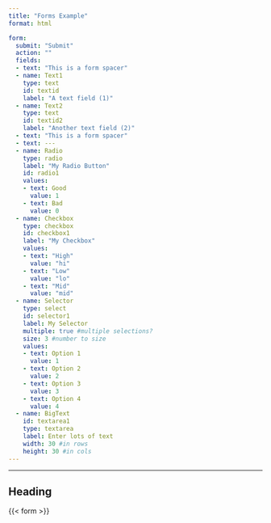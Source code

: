 ```yaml
---
title: "Forms Example"
format: html

form:
  submit: "Submit"
  action: ""
  fields:
  - text: "This is a form spacer"
  - name: Text1
    type: text
    id: textid
    label: "A text field (1)"
  - name: Text2
    type: text
    id: textid2
    label: "Another text field (2)"
  - text: "This is a form spacer"
  - text: ---
  - name: Radio
    type: radio
    label: "My Radio Button"
    id: radio1
    values:
    - text: Good
      value: 1
    - text: Bad
      value: 0
  - name: Checkbox
    type: checkbox
    id: checkbox1
    label: "My Checkbox"
    values:
    - text: "High"
      value: "hi"
    - text: "Low"
      value: "lo"
    - text: "Mid"
      value: "mid"
  - name: Selector
    type: select
    id: selector1
    label: My Selector
    multiple: true #multiple selections?
    size: 3 #number to size
    values:
    - text: Option 1
      value: 1
    - text: Option 2
      value: 2
    - text: Option 3
      value: 3
    - text: Option 4
      value: 4
  - name: BigText
    id: textarea1
    type: textarea
    label: Enter lots of text
    width: 30 #in rows
    height: 30 #in cols
---
```



---
## Heading

{{< form >}}


